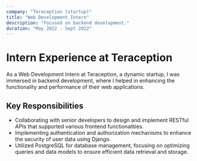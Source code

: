 ```yaml
---
company: "Teraception (startup)"
title: "Web Development Intern"
description: "Focused on backend development."
duration: "May 2022 - Sept 2022"
---
```

# Intern Experience at Teraception

As a Web Development Intern at Teraception, a dynamic startup, I was immersed in backend development, where I helped in enhancing the functionality and performance of their web applications.

## Key Responsibilities
- Collaborating with senior developers to design and implement RESTful APIs that supported various frontend functionalities.
- Implementing authentication and authorization mechanisms to enhance the security of user data using Django.
- Utilized PostgreSQL for database management, focusing on optimizing queries and data models to ensure efficient data retrieval and storage.